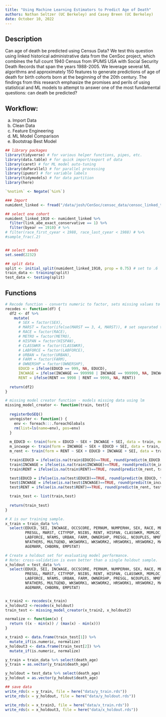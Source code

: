 ```yaml
---
title: "Using Machine Learning Estimators to Predict Age of Death"
authors: Nathan Seltzer (UC Berkeley) and Casey Breen (UC Berkeley)
date: October 10, 2022
---
```


## Description
 
Can age of death be predicted using Census Data? We test this question using linked historical administrative data from the CenSoc project, which combines the full count 1940 Census from IPUMS USA with Social Security Death Records that span the years 1988-2005. We leverage several ML algorithms and approximately 150 features to generate predictions of age of death for birth cohorts born at the beginning of the 20th century. The findings from this research emphasize the promises and perils of using statistical and ML models to attempt to answer one of the most fundamental questions: can death be predicted?

## Workflow:

(a) Import Data
(b) Clean Data
(c) Feature Engineering
(d) ML Model Comparison
(e) Bootstrap Best Model


```r
## library packages 
library(tidyverse) # for various helper functions, pipes, etc.
library(data.table) # for quick import/export of data
library(caret) # for ML model auto-tuning
library(doParallel) # for parallel processing
library(ipumsr) # for variable labels
library(tidymodels) # for data partition
library(here)

`%notin%` <- Negate(`%in%`)

### Import 
numident_linked <- fread("/data/josh/CenSoc/censoc_data/censoc_linked_to_census/v2.1/censoc_numident_v2.1_linked.csv")

## select one cohort 
numident_linked_1910 <- numident_linked %>%
  filter(link_abe_exact_conservative == 1) %>%
  filter(byear == 1910) # %>%
# filter(race_first_cyear < 1988, race_last_cyear < 1988) # %>%
#sample_frac(.2)


## select seeds 
set.seed(2232)

## split data 
split <- initial_split(numident_linked_1910, prop = 0.75) # set to .6
train_data <- training(split)
test_data <- testing(split)
```


## Functions 

```r
# Recode function - converts numeric to factor, sets missing values to NA
recodes <- function(df) {
  df2 <- df %>%
    mutate(
      # SEX = factor(SEX),
      # MARST = factor(ifelse(MARST == 3, 4, MARST)), # set separated to divorced
      # RACE = factor(RACE),
      # METRO = factor(METRO),
      # HISPAN = factor(HISPAN),
      # CLASSWKR = factor(CLASSWKR),
      # LABFORCE = factor(LABFORCE),
      # URBAN = factor(URBAN),
      # FARM = factor(FARM),
      # OWNERSHP = factor(OWNERSHP),
      EDUCD = ifelse(EDUCD == 999, NA, EDUCD),
      INCWAGE = ifelse(INCWAGE == 999998 | INCWAGE == 999999, NA, INCWAGE),
      RENT = ifelse(RENT == 9998 | RENT == 9999, NA, RENT))
  
  return(df2)
}

# missing model creator function - models missing data using lm
missing_model_creator <- function(train, test){
  
  registerDoSEQ()
  unregister <- function() {
    env <- foreach:::.foreachGlobals
    rm(list=ls(name=env), pos=env)
  }
  
  m_EDUCD <- train(form = EDUCD ~ SEX + INCWAGE + SEI, data = train, method = "lm", na.action = na.omit)
  m_incwage <- train(form = INCWAGE ~ SEX + EDUCD + SEI, data = train, method = "lm", na.action = na.omit)
  m_rent <- train(form = RENT ~ SEX + EDUCD + INCWAGE + SEI, data = train, method = "lm", na.action = na.omit)

  train$EDUCD = ifelse(is.na(train$EDUCD)==TRUE, round(predict(m_EDUCD, train), 0), train$EDUCD)
  train$INCWAGE = ifelse(is.na(train$INCWAGE)==TRUE, round(predict(m_incwage, train), 0), train$INCWAGE)
  train$RENT = ifelse(is.na(train$RENT)==TRUE, round(predict(m_rent, train), 0), train$RENT)

  test$EDUCD = ifelse(is.na(test$EDUCD)==TRUE, round(predict(m_EDUCD, test), 0), test$EDUCD)
  test$INCWAGE = ifelse(is.na(test$INCWAGE)==TRUE, round(predict(m_incwage, test), 0), test$INCWAGE)
  test$RENT = ifelse(is.na(test$RENT)==TRUE, round(predict(m_rent, test), 0), test$RENT)

  train_test <- list(train,test)
  
  return(train_test)
}
```



```r
# X is our training sample.
x_train = train_data %>%
  select(EDUCD, SEI, INCWAGE, OCCSCORE, PERNUM, NUMPERHH, SEX, RACE, METRO,
         PRESGL, MARST, CITYPOP, NSIBS, RENT, HISPAN, CLASSWKR, MOMLOC, MIGRATE5,
         LABFORCE, NFAMS, URBAN, FARM, OWNERSHP, PRESGL, NCOUPLES, NMOTHERS,
         NFATHERS, MULTGEND, WKSWORK1, WKSWORK2, HRSWORK1, HRSWORK2, MARRNO,
         AGEMARR, CHBORN, EMPSTAT) 

# Create a holdout set for evaluating model performance.
# Note: cross-validation is even better than a single holdout sample.
x_holdout = test_data %>%
  select(EDUCD, SEI, INCWAGE, OCCSCORE, PERNUM, NUMPERHH, SEX, RACE, METRO,
         PRESGL, MARST, CITYPOP, NSIBS, RENT, HISPAN, CLASSWKR, MOMLOC, MIGRATE5,
         LABFORCE, NFAMS, URBAN, FARM, OWNERSHP, PRESGL, NCOUPLES, NMOTHERS,
         NFATHERS, MULTGEND, WKSWORK1, WKSWORK2, HRSWORK1, HRSWORK2, MARRNO,
         AGEMARR, CHBORN, EMPSTAT)  


x_train2 <- recodes(x_train)
x_holdout2 <-recodes(x_holdout)
train_test <- missing_model_creator(x_train2, x_holdout2)

normalize <- function(x) {
  return ((x - min(x)) / (max(x) - min(x)))
}

x_train3 <- data.frame(train_test[1]) %>%
  mutate_if(is.numeric, normalize)
x_holdout3 <- data.frame(train_test[2]) %>%
  mutate_if(is.numeric, normalize)

y_train = train_data %>% select(death_age)
y_train = as.vector(y_train$death_age)

y_holdout = test_data %>% select(death_age)
y_holdout = as.vector(y_holdout$death_age)

## save data 
write_rds(x = y_train, file = here("data/y_train.rds"))
write_rds(x = y_holdout, file = here("data/y_holdout.rds"))

write_rds(x = x_train3, file = here("data/x_train.rds"))
write_rds(x = x_holdout3, file = here("data/x_holdout.rds"))

```




